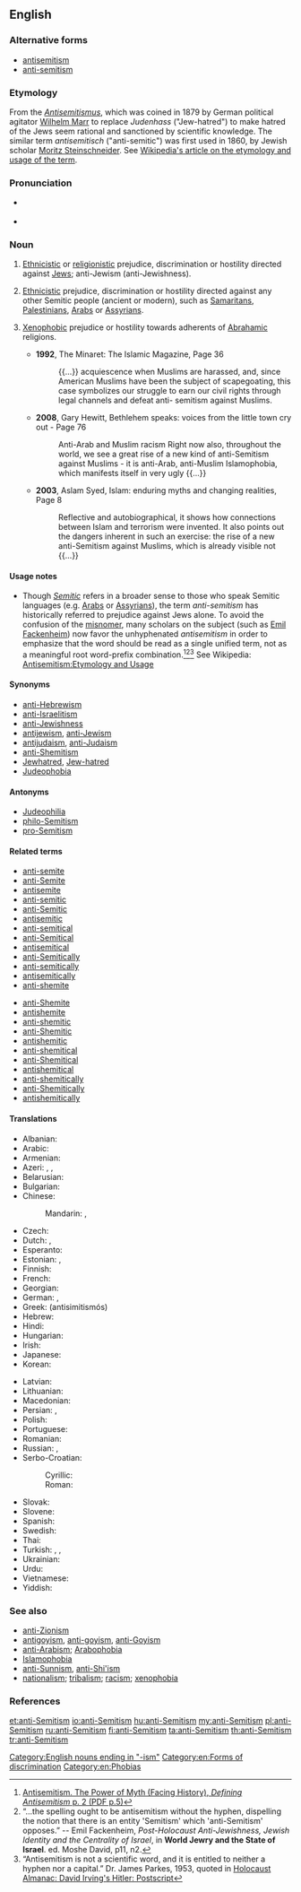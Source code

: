 {{wikipedia}}
==English==

===Alternative forms===
* [[antisemitism]]
* [[anti-semitism]]

===Etymology===
From the {{etyl|de|en}} ''[[Antisemitismus]]'', which was coined in 1879 by German political agitator [[w:Wilhelm Marr|Wilhelm Marr]] to replace ''Judenhass'' ("Jew-hatred") to make hatred of the Jews seem rational and sanctioned by scientific knowledge. The similar term ''antisemitisch'' ("anti-semitic") was first used in 1860, by Jewish scholar [[w:Moritz Steinschneider|Moritz Steinschneider]]. See [[w: Antisemitism#Etymology and usage|Wikipedia's article on the etymology and usage of the term]].

===Pronunciation===
* {{a|Canada}} {{IPA|/ˌæntɪˈsɛmɪtɪzm̩/}}
* {{a|US}} {{IPA|/ˌæntɑɪˈsɛmɪtɪzm̩/|/ˌæntiˈsɛmɪtɪzm̩/}}

===Noun===
{{en-noun|head=[[anti-]][[Semitism]]}}

# {{qualifier|narrower sense}} [[ethnicistic|Ethnicistic]] or [[religionistic]] prejudice, discrimination or hostility directed against [[Jew]]s; anti-Jewism (anti-Jewishness).
# {{rfv-sense}} {{qualifier|broader sense}} [[ethnicistic|Ethnicistic]] prejudice, discrimination or hostility directed against any other Semitic people (ancient or modern), such as [[Samaritan]]s, [[Palestinian]]s, [[Arab]]s or [[Assyrians]].
# {{rfv-sense}} [[xenophobic|Xenophobic]] prejudice or hostility towards adherents of [[Abrahamic]] religions.
#* '''1992''', The Minaret: The Islamic Magazine, Page 36
#*: {{...}} acquiescence when Muslims are harassed, and, since American Muslims have been the subject of scapegoating, this case symbolizes our struggle to earn our civil rights through legal channels and defeat anti- semitism against Muslims.
#* '''2008''', Gary Hewitt, Bethlehem speaks: voices from the little town cry out - Page 76
#*: Anti-Arab and Muslim racism Right now also, throughout the world, we see a great rise of a new kind of anti-Semitism against Muslims - it is anti-Arab, anti-Muslim Islamophobia, which manifests itself in very ugly {{...}}
#* '''2003''', Aslam Syed, Islam: enduring myths and changing realities, Page 8
#*: Reflective and autobiographical, it shows how connections between Islam and terrorism were invented. It also points out the dangers inherent in such an exercise: the rise of a new anti-Semitism against Muslims, which is already visible not {{...}}

====Usage notes====
* Though ''[[Semitic]]'' refers in a broader sense to those who speak Semitic languages (e.g. [[w:Arab|Arabs]] or [[w:Assyrian people|Assyrians]]), the term ''anti-semitism'' has historically referred to prejudice against Jews alone.  To avoid the confusion of the [[misnomer]], many scholars on the subject (such as [[w:Emil Fackenheim|Emil Fackenheim]]) now favor the unhyphenated ''antisemitism'' in order to emphasize that the word should be read as a single unified term, not as a meaningful root word-prefix combination.<ref>[http://www.facinghistory.org/campus/reslib.nsf/99ca830bb4f483948525717f005abfc7/2820f36c177cc758852571860065e8c2/$FILE/complete_antisemitism.pdf Antisemitism. The Power of Myth (Facing History), ''Defining Antisemitism'' p. 2 (PDF p.5)]</ref><ref>“…the spelling ought to be antisemitism without the hyphen, dispelling the notion that there is an entity 'Semitism' which 'anti-Semitism' opposes.” -- Emil Fackenheim, ''Post-Holocaust Anti-Jewishness, Jewish Identity and the Centrality of Israel'', in '''World Jewry and the State of Israel'''. ed. Moshe David, p11, n2.</ref><ref>“Antisemitism is not a scientific word, and it is entitled to neither a hyphen nor a capital.” Dr.  James Parkes, 1953, quoted in [http://www.nizkor.org/ftp.cgi/people/i/irving.david/jackel/postscript-kirk-6 Holocaust Almanac: David Irving's Hitler: Postscript]</ref> See Wikipedia: [[w: Antisemitism#Etymology and usage|Antisemitism:Etymology and Usage]]

====Synonyms====
* [[anti-Hebrewism]]
* [[anti-Israelitism]]
* [[anti-Jewishness]]
* [[antijewism]], [[anti-Jewism]]
* [[antijudaism]], [[anti-Judaism]]
* [[anti-Shemitism]]
* [[Jewhatred]], [[Jew-hatred]]
* [[Judeophobia]]

====Antonyms====
* [[Judeophilia]]
* [[philo-Semitism]]
* [[pro-Semitism]]

====Related terms====
{{rel-top|terms related ''anti-Semitism''}}
* [[anti-semite]]
* [[anti-Semite]]
* [[antisemite]]
* [[anti-semitic]]
* [[anti-Semitic]]
* [[antisemitic]]
* [[anti-semitical]]
* [[anti-Semitical]]
* [[antisemitical]]
* [[anti-Semitically]]
* [[anti-semitically]]
* [[antisemitically]]
* [[anti-shemite]]
{{rel-mid}}
* [[anti-Shemite]]
* [[antishemite]]
* [[anti-shemitic]]
* [[anti-Shemitic]]
* [[antishemitic]]
* [[anti-shemitical]]
* [[anti-Shemitical]]
* [[antishemitical]]
* [[anti-shemitically]]
* [[anti-Shemitically]]
* [[antishemitically]]
{{rel-bottom}}

====Translations====
{{trans-top|prejudice or hostility against Jews}}
* Albanian: {{t|sq|antisemitizëm}}
* Arabic: {{t|ar|معاداة السامية|f|tr=muʿādāa al-sāmíyya}}
* Armenian: {{t|hy|հակասեմականություն|sc=Armn}}
* Azeri: {{t|az|antisemitizm}}, {{t|az|Yəhudi əleyhdarlığı}}, {{t|az|Yəhudi düşmənçiliyi}}
* Belarusian: {{t|be|антысемітызм|m|tr=antysemitýzm|sc=Cyrl}}
* Bulgarian: {{t|bg|антисемитизъм|m|tr=antisemitízǎm|sc=Cyrl}}
* Chinese:
*: Mandarin: {{t+|cmn|反猶太主義|sc=Hani}}, {{t|cmn|反犹太主义|tr=fǎn-Yóutài-zhǔyì|sc=Hani}}
* Czech: {{t|cs|antisemitismus|m}}
* Dutch: {{t|nl|anti-semitisme|n}}, {{t+|nl|jodenhaat|f}}
* Esperanto: {{t|eo|kontraŭjudismo}}
* Estonian: {{t|et|antisemitism}}, {{t|et|juudivaenulikkus}}
* Finnish: {{t|fi|anti-semitismi}}
* French: {{t+|fr|anti-sémitisme|m}}
* Georgian: {{t|ka|ანტისემიტიზმი|tr=antisemitizmi|sc=Geor}}
* German: {{t+|de|Antisemitismus|m}}, {{t|de|Judenhass|m}}
* Greek: {{t+|el|αντισημιτισμός|m}} (antisimitismós)
* Hebrew: {{t+|he|אַנְטִישֵׁמִיּוּת|f|tr=antishémiyut}}
* Hindi: {{t|hi|यहूदी विरोधवाद|m|tr=yahūdī virodhavād|sc=Deva}}
* Hungarian: {{t+|hu|antiszemitizmus}}
* Irish: {{t|ga|frith-Sheimíteachas}}
* Japanese: {{t|ja|反ユダヤ主義|tr=han-Yudaya-shugi}}
* Korean: {{t|ko|반유대주의|tr=ban-yudaejuui|sc=Kore}}
{{trans-mid}}
* Latvian: {{t|lv|antisemītisms|m}}
* Lithuanian: {{t|lt|antisemitizmas|m}}
* Macedonian: {{t|mk|антисемитизам|m|tr=antisemitízam|sc=Cyrl}}
* Persian: {{t|fa|یهودی‌ستیزی|tr=yahudi-setizi|sc=fa-Arab}}, {{t|fa|یهودستیزی|tr=yahud-setizi|sc=fa-Arab}}
* Polish: {{t+|pl|antysemityzm|m}}
* Portuguese: {{t+|pt|anti-semitismo|m}}
* Romanian: {{t+|ro|antisemitism|n}}
* Russian: {{t+|ru|антисемитизм|m|tr=antisemitízm}}, {{t+|ru|юдофобия|f|tr=judofóbija|sc=Cyrl}}
* Serbo-Croatian:
*: Cyrillic: {{t|sh|антисемитизам|m}}
*: Roman: {{t|sh|antisemitizam|m}}
* Slovak: {{t|sk|antisemitizmus|m}}
* Slovene: {{t|sl|antisemitizem|m}}
* Spanish: {{t|es|antisemitismo|m}}
* Swedish: {{t+|sv|antisemitism|c}}
* Thai: {{t|th|การต่อต้านยิว|tr=gaan dtòr dtâan yiw|sc=Thai}}
* Turkish: {{t+|tr|antisemitizm}}, {{t|tr|Yahudi karşıtlığı}}, {{t|tr|Yahudi düşmanlığı}}
* Ukrainian: {{t+|uk|антисемітизм|m|tr=antysemitýzm|sc=Cyrl}}
* Urdu: {{t|ur|ضد سامیت|tr=ḍid sāmīt|sc=ur-Arab}}
* Vietnamese: {{t|vi|chủ nghĩa bài Do Thái}}
* Yiddish: {{t|yi|אַנטיסעמיטיזם|m|tr=antisemitizm|sc=Hebr}}
{{trans-bottom}}

{{trans-top|prejudice or hostility against any other Semitic people}}
{{trans-mid}}
{{trans-bottom}}

===See also===
* [[anti-Zionism]]
* [[antigoyism]], [[anti-goyism]], [[anti-Goyism]]
* [[anti-Arabism]]; [[Arabophobia]]
* [[Islamophobia]]
* [[anti-Sunnism]], [[anti-Shi'ism]]
* [[nationalism]]; [[tribalism]]; [[racism]]; [[xenophobia]]

===References===
<references/>

[[Category:English nouns ending in "-ism"]]
[[Category:en:Forms of discrimination]]
[[Category:en:Phobias]]

[[et:anti-Semitism]]
[[io:anti-Semitism]]
[[hu:anti-Semitism]]
[[my:anti-Semitism]]
[[pl:anti-Semitism]]
[[ru:anti-Semitism]]
[[fi:anti-Semitism]]
[[ta:anti-Semitism]]
[[th:anti-Semitism]]
[[tr:anti-Semitism]]